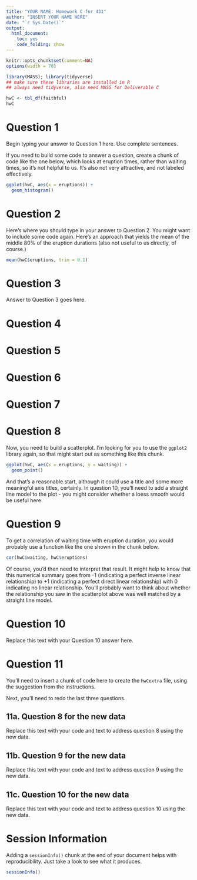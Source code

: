 ---
title: "YOUR NAME: Homework C for 431"
author: "INSERT YOUR NAME HERE"
date: "`r Sys.Date()`"
output:
  html_document:
    toc: yes
    code_folding: show
---

```{r setup, message=FALSE}
knitr::opts_chunk$set(comment=NA)
options(width = 70)

library(MASS); library(tidyverse)
## make sure these libraries are installed in R
## always need tidyverse, also need MASS for Deliverable C
```

```{r create_hwC_tibble}
hwC <- tbl_df(faithful)
hwC
```

# Question 1

Begin typing your answer to Question 1 here. Use complete sentences.

If you need to build some code to answer a question, create a chunk of code like the one below, which looks at eruption times, rather than waiting times, so it's not helpful to us. It's also not very attractive, and not labeled effectively.

```{r q01_histogram}
ggplot(hwC, aes(x = eruptions)) +
  geom_histogram()
```

# Question 2

Here's where you should type in your answer to Question 2. You might want to include some code again. Here's an approach that yields the mean of the middle 80% of the eruption durations (also not useful to us directly, of course.)

```{r q02_trimmed_mean_durations}
mean(hwC$eruptions, trim = 0.1)
```

# Question 3

Answer to Question 3 goes here.

# Question 4

# Question 5

# Question 6

# Question 7

# Question 8

Now, you need to build a scatterplot. I'm looking for you to use the `ggplot2` library again, so that might start out as something like this chunk.

```{r q08_scatterplot_draft}
ggplot(hwC, aes(x = eruptions, y = waiting)) +
  geom_point()
```

And that's a reasonable start, although it could use a title and some more meaningful axis titles, certainly. In question 10, you'll need to add a straight line model to the plot - you might consider whether a loess smooth would be useful here.

# Question 9

To get a correlation of waiting time with eruption duration, you would probably use a function like the one shown in the chunk below. 

```{r q09_correlation}
cor(hwC$waiting, hwC$eruptions)
```

Of course, you'd then need to interpret that result. It might help to know that this numerical summary goes from -1 (indicating a perfect inverse linear relationship) to +1 (indicating a perfect direct linear relationship) with 0 indicating no linear relationship. You'll probably want to think about whether the relationship you saw in the scatterplot above was well matched by a straight line model.

# Question 10

Replace this text with your Question 10 answer here.

# Question 11

You'll need to insert a chunk of code here to create the `hwCextra` file, using the suggestion from the instructions.

Next, you'll need to redo the last three questions.

## 11a. Question 8 for the new data

Replace this text with your code and text to address question 8 using the new data.

## 11b. Question 9 for the new data

Replace this text with your code and text to address question 9 using the new data.

## 11c. Question 10 for the new data

Replace this text with your code and text to address question 10 using the new data.

# Session Information

Adding a `sessionInfo()` chunk at the end of your document helps with reproducibility.  Just take a look to see what it produces.

```{r}
sessionInfo()
```
